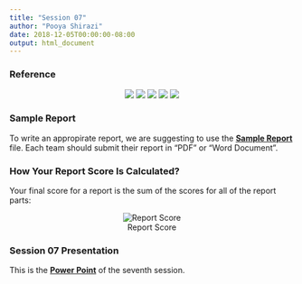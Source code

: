 ```yaml
---
title: "Session 07"
author: "Pooya Shirazi"
date: 2018-12-05T00:00:00-08:00
output: html_document
---
```


### Reference

<center>

![](file/SoilPic01.jpg)
![](file/SoilPic02.jpg)
![](file/SoilPic03.jpg)
![](file/SoilPic04.jpg)
![](file/SoilPic05.jpg)

</center>

### Sample Report

To write an appropirate report, we are suggesting to use the [**Sample Report**](file/Sample_Expriment_Report.docx) file. Each team should submit their report in "PDF" or "Word Document".

### How Your Report Score Is Calculated?

Your final score for a report is the sum of the scores for all of the report parts:

<center>

![Report Score](file/reportEvaluation.png)

</center>

### Session 07 Presentation

This is the [**Power Point**](https://1drv.ms/b/s!ApgwYQ9WVT1phuZPg6h4198IwGc66A) of the seventh session.
